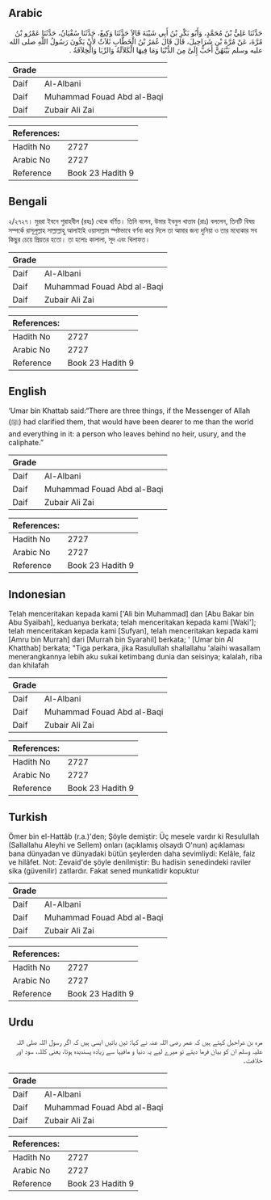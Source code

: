 ## Arabic


<div dir="rtl" lang="ar" style={{fontSize:'larger',backgroundColor:'#f8f9fa',padding:20}}>
حَدَّثَنَا عَلِيُّ بْنُ مُحَمَّدٍ، وَأَبُو بَكْرِ بْنُ أَبِي شَيْبَةَ قَالاَ حَدَّثَنَا وَكِيعٌ، حَدَّثَنَا سُفْيَانُ، حَدَّثَنَا عَمْرُو بْنُ مُرَّةَ، عَنْ مُرَّةَ بْنِ شَرَاحِيلَ، قَالَ قَالَ عُمَرُ بْنُ الْخَطَّابِ ثَلاَثٌ لأَنْ يَكُونَ رَسُولُ اللَّهِ صلى الله عليه وسلم بَيَّنَهُنَّ أَحَبُّ إِلَىَّ مِنَ الدُّنْيَا وَمَا فِيهَا الْكَلاَلَةُ وَالرِّبَا وَالْخِلاَفَةُ ‏.‏
</div>
<div style={{backgroundColor:'#f8f9fa',padding:20, marginBottom: 10}}><table> <thead> <tr> <th>Grade</th> <th></th> </tr> </thead> <tbody> <tr><td>Daif</td><td>Al-Albani</td></tr><tr><td>Daif</td><td>Muhammad Fouad Abd al-Baqi</td></tr><tr><td>Daif</td><td>Zubair Ali Zai</td></tr></tbody></table><table> <thead> <tr> <th>References:</th> <th></th> </tr> </thead> <tbody><tr><td>Hadith No</td><td>2727</td></tr><tr><td>Arabic No</td><td>2727</td></tr><tr><td>Reference</td><td>Book 23 Hadith 9</td></tr></tbody></table></div>

## Bengali


<div dir="ltr" lang="bn" style={{fontSize:'larger',backgroundColor:'#f8f9fa',padding:20}}>
২/২৭২৭। মুররা ইবনে শুরাহবীল (রহঃ) থেকে বর্ণিত। তিনি বলেন, উমার ইবনুল খাত্তাব (রাঃ) বললেন, তিনটি বিষয় সম্পর্কে রাসূলুল্লাহ সাল্লাল্লাহু আলাইহি ওয়াসাল্লাম স্পষ্টভাবে বর্ণনা করে দিলে তা আমার জন্য দুনিয়া ও তার মধ্যেকার সব কিছুর চেয়ে প্রিয়তর হতো। তা হলোঃ কালালা, সূদ এবং খিলাফত।
</div>
<div style={{backgroundColor:'#f8f9fa',padding:20, marginBottom: 10}}><table> <thead> <tr> <th>Grade</th> <th></th> </tr> </thead> <tbody> <tr><td>Daif</td><td>Al-Albani</td></tr><tr><td>Daif</td><td>Muhammad Fouad Abd al-Baqi</td></tr><tr><td>Daif</td><td>Zubair Ali Zai</td></tr></tbody></table><table> <thead> <tr> <th>References:</th> <th></th> </tr> </thead> <tbody><tr><td>Hadith No</td><td>2727</td></tr><tr><td>Arabic No</td><td>2727</td></tr><tr><td>Reference</td><td>Book 23 Hadith 9</td></tr></tbody></table></div>

## English


<div dir="ltr" lang="en" style={{fontSize:'larger',backgroundColor:'#f8f9fa',padding:20}}>
‘Umar bin Khattab said:“There are three things, if the Messenger of Allah (ﷺ) had clarified them, that would have been dearer to me than the world and everything in it: a person who leaves behind no heir, usury, and the caliphate.”
</div>
<div style={{backgroundColor:'#f8f9fa',padding:20, marginBottom: 10}}><table> <thead> <tr> <th>Grade</th> <th></th> </tr> </thead> <tbody> <tr><td>Daif</td><td>Al-Albani</td></tr><tr><td>Daif</td><td>Muhammad Fouad Abd al-Baqi</td></tr><tr><td>Daif</td><td>Zubair Ali Zai</td></tr></tbody></table><table> <thead> <tr> <th>References:</th> <th></th> </tr> </thead> <tbody><tr><td>Hadith No</td><td>2727</td></tr><tr><td>Arabic No</td><td>2727</td></tr><tr><td>Reference</td><td>Book 23 Hadith 9</td></tr></tbody></table></div>

## Indonesian


<div dir="ltr" lang="id" style={{fontSize:'larger',backgroundColor:'#f8f9fa',padding:20}}>
Telah menceritakan kepada kami ['Ali bin Muhammad] dan [Abu Bakar bin Abu Syaibah], keduanya berkata; telah menceritakan kepada kami [Waki']; telah menceritakan kepada kami [Sufyan], telah menceritakan kepada kami [Amru bin Murrah] dari [Murrah bin Syarahil] berkata; ' [Umar bin Al Khatthab] berkata; "Tiga perkara, jika Rasulullah shallallahu 'alaihi wasallam menerangkannya lebih aku sukai ketimbang dunia dan seisinya; kalalah, riba dan khilafah
</div>
<div style={{backgroundColor:'#f8f9fa',padding:20, marginBottom: 10}}><table> <thead> <tr> <th>Grade</th> <th></th> </tr> </thead> <tbody> <tr><td>Daif</td><td>Al-Albani</td></tr><tr><td>Daif</td><td>Muhammad Fouad Abd al-Baqi</td></tr><tr><td>Daif</td><td>Zubair Ali Zai</td></tr></tbody></table><table> <thead> <tr> <th>References:</th> <th></th> </tr> </thead> <tbody><tr><td>Hadith No</td><td>2727</td></tr><tr><td>Arabic No</td><td>2727</td></tr><tr><td>Reference</td><td>Book 23 Hadith 9</td></tr></tbody></table></div>

## Turkish


<div dir="ltr" lang="tr" style={{fontSize:'larger',backgroundColor:'#f8f9fa',padding:20}}>
Ömer bin el-Hattâb (r.a.)'den; Şöyle demiştir: Üç mesele vardır ki Resulullah (Sallallahu Aleyhi ve Sellem) onları (açıklamış olsaydı O'nun) açıklaması bana dünyadan ve dünyadaki bütün şeylerden daha sevimliydi: Kelâle, faiz ve hilâfet. Not: Zevaid'de şöyle denilmiştir: Bu hadisin senedindeki raviler sika (güvenilir) zatIardır. Fakat sened munkatidir kopuktur
</div>
<div style={{backgroundColor:'#f8f9fa',padding:20, marginBottom: 10}}><table> <thead> <tr> <th>Grade</th> <th></th> </tr> </thead> <tbody> <tr><td>Daif</td><td>Al-Albani</td></tr><tr><td>Daif</td><td>Muhammad Fouad Abd al-Baqi</td></tr><tr><td>Daif</td><td>Zubair Ali Zai</td></tr></tbody></table><table> <thead> <tr> <th>References:</th> <th></th> </tr> </thead> <tbody><tr><td>Hadith No</td><td>2727</td></tr><tr><td>Arabic No</td><td>2727</td></tr><tr><td>Reference</td><td>Book 23 Hadith 9</td></tr></tbody></table></div>

## Urdu


<div dir="rtl" lang="ur" style={{fontSize:'larger',backgroundColor:'#f8f9fa',padding:20}}>
مرہ بن شراحیل کہتے ہیں کہ عمر رضی اللہ عنہ نے کہا: تین باتیں ایسی ہیں کہ اگر رسول اللہ صلی اللہ علیہ وسلم ان کو بیان فرما دیتے تو میرے لیے یہ دنیا و مافیہا سے زیادہ پسندیدہ ہوتا، یعنی کللہ، سود اور خلافت۔
</div>
<div style={{backgroundColor:'#f8f9fa',padding:20, marginBottom: 10}}><table> <thead> <tr> <th>Grade</th> <th></th> </tr> </thead> <tbody> <tr><td>Daif</td><td>Al-Albani</td></tr><tr><td>Daif</td><td>Muhammad Fouad Abd al-Baqi</td></tr><tr><td>Daif</td><td>Zubair Ali Zai</td></tr></tbody></table><table> <thead> <tr> <th>References:</th> <th></th> </tr> </thead> <tbody><tr><td>Hadith No</td><td>2727</td></tr><tr><td>Arabic No</td><td>2727</td></tr><tr><td>Reference</td><td>Book 23 Hadith 9</td></tr></tbody></table></div>